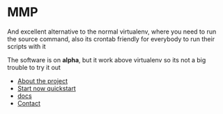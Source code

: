 
# MMP
<Subtitle/>

And excellent alternative to the normal virtualenv, where you need to run the source
command, also its crontab friendly for everybody to run their scripts with it

<Callout>
  The software is on <strong>alpha</strong>, but it work above virtualenv so its not a big trouble
  to try it out
</Callout>

* [About the project](about)
* [Start now quickstart](quickstart/Installation)
* [docs](docs)
* [Contact](contact)
